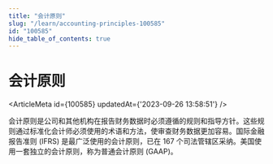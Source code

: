 ```yaml
---
title: "会计原则"
slug: "/learn/accounting-principles-100585"
id: "100585"
hide_table_of_contents: true
---
```



# 会计原则

<ArticleMeta id={100585} updatedAt={'2023-09-26 13:58:51'} />
<div className='border-solid border-b border-t-0 my-4 border-[var(--ifm-color-gray-300)]' />

会计原则是公司和其他机构在报告财务数据时必须遵循的规则和指导方针。这些规则通过标准化会计师必须使用的术语和方法，使审查财务数据更加容易。国际金融报告准则 (IFRS) 是最广泛使用的会计原则，已在 167 个司法管辖区采纳。美国使用一套独立的会计原则，称为普通会计原则 (GAAP)。
